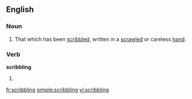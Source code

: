 ==English==

===Noun===
{{en-noun}}

# That which has been [[scribble]]d, written in a [[scrawled]] or careless [[hand]].

===Verb===
'''scribbling'''

# {{present participle of|scribble}}

[[fr:scribbling]]
[[simple:scribbling]]
[[vi:scribbling]]